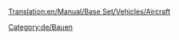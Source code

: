 [[Translation:en/Manual/Base Set/Vehicles/Aircraft]]


{{en/Bilingual box|de
|Artikel, die Flugzeuge, Flughäfen und Flugzeugmanagement behandeln, sind hier aufgelistet.
|Articles relating to aircraft, airports and aircraft management are listed here.}}
[[Category:de/Bauen]]